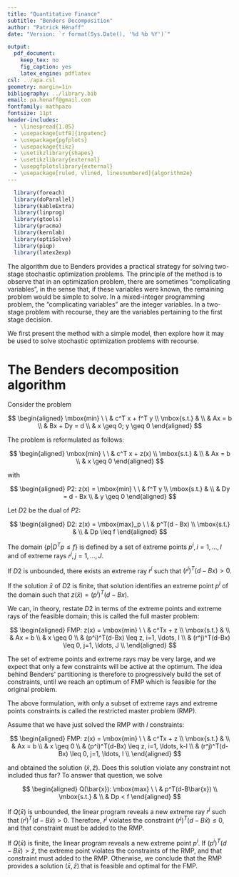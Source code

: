 ```yaml
---
title: "Quantitative Finance"
subtitle: "Benders Decomposition" 
author: "Patrick Hénaff"
date: "Version: `r format(Sys.Date(), '%d %b %Y')`"

output:
  pdf_document:
    keep_tex: no
    fig_caption: yes
    latex_engine: pdflatex
csl: ../apa.csl
geometry: margin=1in
bibliography: ../library.bib
email: pa.henaff@gmail.com
fontfamily: mathpazo
fontsize: 11pt
header-includes:
  - \linespread{1.05}
  - \usepackage[utf8]{inputenc}
  - \usepackage{pgfplots}
  - \usepackage{tikz}
  - \usetikzlibrary{shapes}
  - \usetikzlibrary{external}
  - \usepgfplotslibrary{external}
  - \usepackage[ruled, vlined, linesnumbered]{algorithm2e}
---
```


```r
  library(foreach)
  library(doParallel)
  library(kableExtra)
  library(linprog)
  library(gtools)
  library(pracma)
  library(kernlab)
  library(optiSolve)
  library(piqp)
  library(latex2exp)
```

The algorithm due to Benders provides a practical strategy for solving two-stage stochastic optimization problems.
The principle of the method is to observe that in an optimization problem, there are sometimes 
"complicating variables", in the sense that, if these variables were known, the remaining problem would be
simple to solve. In a mixed-integer programming problem, the "complicating variables" are the integer
variables. In a two-stage problem with recourse, they are the variables pertaining 
to the first stage decision. 

We first present the method with a simple model, then explore how it may be used to solve stochastic optimization problems
with recourse.

# The Benders decomposition algorithm

Consider the problem

$$
\begin{aligned}
    \mbox{min} \ \ & c^T x + f^T y  \\
    \mbox{s.t.} & \\
    & Ax = b \\
    & Bx + Dy = d \\
    & x \geq 0; y \geq 0
  \end{aligned}
$$

The problem is reformulated as follows:

$$
\begin{aligned}
    \mbox{min} \ \ & c^T x + z(x) \\
    \mbox{s.t.} & \\
    & Ax = b \\
    & x \geq 0
  \end{aligned}
$$

with 

$$
\begin{aligned}
    P2: z(x) = \mbox{min} \ \ & f^T y \\
    \mbox{s.t.} & \\
    & Dy = d - Bx \\
    & y \geq 0
  \end{aligned}
$$

Let $D2$ be the dual of $P2$:

$$
\begin{aligned}
    D2: z(x) = \mbox{max}_p \ \ &  p^T(d - Bx) \\
    \mbox{s.t.} & \\
    & Dp \leq f 
  \end{aligned}
$$

The domain $\{p| D^Tp \leq f\}$ is defined by a set of extreme points $p^i, i=1, \ldots, I$ and of extreme rays
 $r^j, j=1, \ldots, J$.
 
 If $D2$ is unbounded, there exists an extreme ray $r^j$ such that $(r^j)^T(d - Bx) > 0$.
 
 If the solution $\bar{x}$ of $D2$ is finite, that solution identifies an extreme point $p^i$ of 
 the domain such that $z(\bar{x}) = (p^i)^T(d-Bx)$.
 
 We can, in theory, restate $D2$ in terms of the extreme points and extreme rays of the feasible domain;
 this is called the full master problem:
 
$$
\begin{aligned}
    FMP: z(x) = \mbox{min} \ \ & c^Tx + z \\
    \mbox{s.t.} & \\
    & Ax = b \\
    & x \geq 0 \\
    & (p^i)^T(d-Bx) \leq z, i=1, \ldots, I \\ 
    & (r^j)^T(d-Bx) \leq 0, j=1, \ldots, J \\ 
  \end{aligned}
$$

The set of extreme points and extreme rays may be very large, and we expect that only a few constraints will be active 
at the optimum. The idea behind Benders' partitioning is therefore to progressively build the set of 
constraints, until we reach an optimum of FMP which is feasible for the original problem.

The above formulation, with only a subset of extreme rays and extreme points constraints is called the
restricted master problem (RMP).

Assume that we have just solved the RMP with $l$ constraints:

$$
\begin{aligned}
    FMP: z(x) = \mbox{min} \ \ & c^Tx + z \\
    \mbox{s.t.} & \\
    & Ax = b \\
    & x \geq 0 \\
    & (p^i)^T(d-Bx) \leq z, i=1, \ldots, k-l \\ 
    & (r^j)^T(d-Bx) \leq 0, j=1, \ldots, l \\ 
  \end{aligned}
$$

and obtained the solution $(\bar{x}, \bar{z})$. Does this solution violate any constraint not included thus far?
To answer that question, we solve

$$
\begin{aligned}
    Q(\bar{x}): \mbox{max} \ \ & p^T(d-B\bar{x}) \\
    \mbox{s.t.} & \\
    & Dp < f 
  \end{aligned}
$$

If $Q(\bar{x})$ is unbounded, the linear program reveals a new extreme ray $r^j$ such that $(r^j)^T(d-B\bar{x})>0$.
Therefore, $r^j$ violates the constraint $(r^j)^T(d-B\bar{x}) \leq 0$, and that constraint must be added to the 
RMP.

If $Q(\bar{x})$ is finite, the linear program reveals a new extreme point $p^i$.
If $(p^i)^T(d-B\bar{x})>\bar{z}$, the extreme point violates the constraints of the RMP, and that constraint 
must added to the RMP.
Otherwise, we conclude that the RMP provides a solution $(\bar{x}, \bar{z})$ that is feasible and 
optimal for the FMP.

